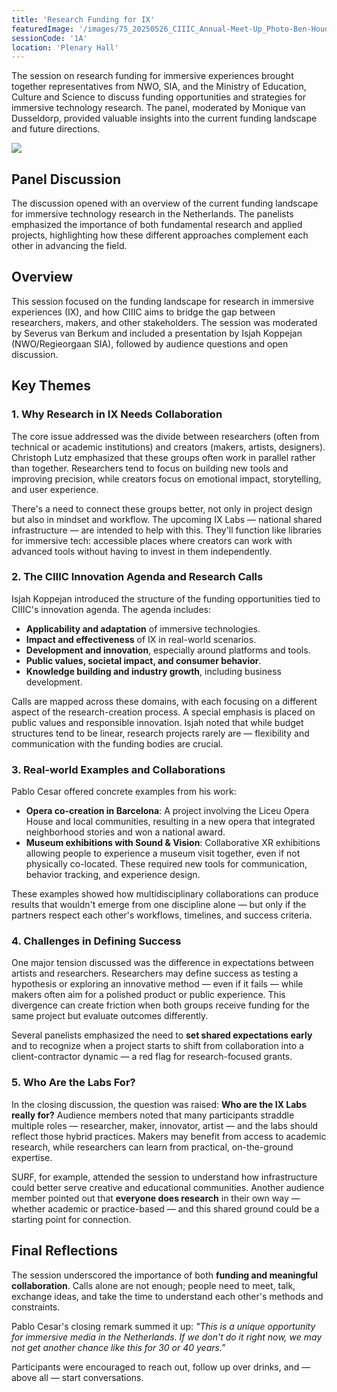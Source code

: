 ```yaml
---
title: 'Research Funding for IX'
featuredImage: '/images/75_20250526_CIIIC_Annual-Meet-Up_Photo-Ben-Houdijk_lr_2075.jpeg'
sessionCode: '1A'
location: 'Plenary Hall'
---
```


<SpeakerContainer>
  <Speaker
    name="Severus van Berkum"
    title="Moderator"
    image="/images/speakers/Servaz-van-Berkum.jpeg"
  />
  <Speaker
    name="Isjah Koppejan"
    title="NWO/Regieorgaan SIA"
    image="/images/speakers/Isjah-Koppejan.jpeg"
  />
</SpeakerContainer>

The session on research funding for immersive experiences brought together representatives from NWO, SIA, and the Ministry of Education, Culture and Science to discuss funding opportunities and strategies for immersive technology research. The panel, moderated by Monique van Dusseldorp, provided valuable insights into the current funding landscape and future directions.


<Image src="/images/77_20250526_CIIIC_Annual-Meet-Up_Photo-Ben-Houdijk_lr_17195.jpeg" />

## Panel Discussion

The discussion opened with an overview of the current funding landscape for immersive technology research in the Netherlands. The panelists emphasized the importance of both fundamental research and applied projects, highlighting how these different approaches complement each other in advancing the field.

## Overview

This session focused on the funding landscape for research in immersive experiences (IX), and how CIIIC aims to bridge the gap between researchers, makers, and other stakeholders. The session was moderated by Severus van Berkum and included a presentation by Isjah Koppejan (NWO/Regieorgaan SIA), followed by audience questions and open discussion.

## Key Themes

### 1. Why Research in IX Needs Collaboration

The core issue addressed was the divide between researchers (often from technical or academic institutions) and creators (makers, artists, designers). Christoph Lutz emphasized that these groups often work in parallel rather than together. Researchers tend to focus on building new tools and improving precision, while creators focus on emotional impact, storytelling, and user experience.

There's a need to connect these groups better, not only in project design but also in mindset and workflow. The upcoming IX Labs — national shared infrastructure — are intended to help with this. They'll function like libraries for immersive tech: accessible places where creators can work with advanced tools without having to invest in them independently.


<Illustration filename="research-funding-opportunities.png" />

### 2. The CIIIC Innovation Agenda and Research Calls

Isjah Koppejan introduced the structure of the funding opportunities tied to CIIIC's innovation agenda. The agenda includes:

- **Applicability and adaptation** of immersive technologies.
- **Impact and effectiveness** of IX in real-world scenarios.
- **Development and innovation**, especially around platforms and tools.
- **Public values, societal impact, and consumer behavior**.
- **Knowledge building and industry growth**, including business development.

Calls are mapped across these domains, with each focusing on a different aspect of the research-creation process. A special emphasis is placed on public values and responsible innovation. Isjah noted that while budget structures tend to be linear, research projects rarely are — flexibility and communication with the funding bodies are crucial.

### 3. Real-world Examples and Collaborations

Pablo Cesar offered concrete examples from his work:

- **Opera co-creation in Barcelona**: A project involving the Liceu Opera House and local communities, resulting in a new opera that integrated neighborhood stories and won a national award.
- **Museum exhibitions with Sound & Vision**: Collaborative XR exhibitions allowing people to experience a museum visit together, even if not physically co-located. These required new tools for communication, behavior tracking, and experience design.

These examples showed how multidisciplinary collaborations can produce results that wouldn't emerge from one discipline alone — but only if the partners respect each other's workflows, timelines, and success criteria.

### 4. Challenges in Defining Success

One major tension discussed was the difference in expectations between artists and researchers. Researchers may define success as testing a hypothesis or exploring an innovative method — even if it fails — while makers often aim for a polished product or public experience. This divergence can create friction when both groups receive funding for the same project but evaluate outcomes differently.

Several panelists emphasized the need to **set shared expectations early** and to recognize when a project starts to shift from collaboration into a client-contractor dynamic — a red flag for research-focused grants.

### 5. Who Are the Labs For?

In the closing discussion, the question was raised: **Who are the IX Labs really for?** Audience members noted that many participants straddle multiple roles — researcher, maker, innovator, artist — and the labs should reflect those hybrid practices. Makers may benefit from access to academic research, while researchers can learn from practical, on-the-ground expertise.

SURF, for example, attended the session to understand how infrastructure could better serve creative and educational communities. Another audience member pointed out that **everyone does research** in their own way — whether academic or practice-based — and this shared ground could be a starting point for connection.

## Final Reflections

The session underscored the importance of both **funding and meaningful collaboration**. Calls alone are not enough; people need to meet, talk, exchange ideas, and take the time to understand each other's methods and constraints.

Pablo Cesar's closing remark summed it up: _"This is a unique opportunity for immersive media in the Netherlands. If we don't do it right now, we may not get another chance like this for 30 or 40 years."_

Participants were encouraged to reach out, follow up over drinks, and — above all — start conversations.

